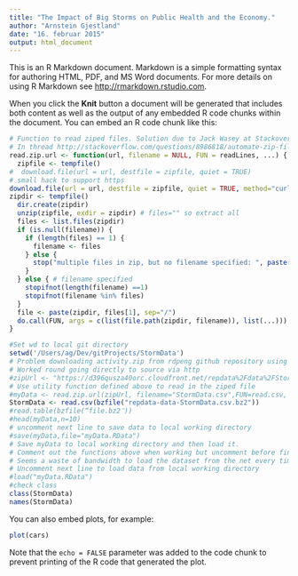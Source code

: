 ```yaml
---
title: "The Impact of Big Storms on Public Health and the Economy."
author: "Arnstein Gjestland"
date: "16. februar 2015"
output: html_document
---
```


This is an R Markdown document. Markdown is a simple formatting syntax for authoring HTML, PDF, and MS Word documents. For more details on using R Markdown see <http://rmarkdown.rstudio.com>.

When you click the **Knit** button a document will be generated that includes both content as well as the output of any embedded R code chunks within the document. You can embed an R code chunk like this:

```r
# Function to read ziped files. Solution due to Jack Wasey at Stackoverflow
# In thread http://stackoverflow.com/questions/8986818/automate-zip-file-reading-in-r
read.zip.url <- function(url, filename = NULL, FUN = readLines, ...) {
  zipfile <- tempfile()
#  download.file(url = url, destfile = zipfile, quiet = TRUE)
# small hack to support https
download.file(url = url, destfile = zipfile, quiet = TRUE, method="curl")
zipdir <- tempfile()
  dir.create(zipdir)
  unzip(zipfile, exdir = zipdir) # files="" so extract all
  files <- list.files(zipdir)
  if (is.null(filename)) {
    if (length(files) == 1) {
      filename <- files
    } else {
      stop("multiple files in zip, but no filename specified: ", paste(files, collapse = ", "))
    }
  } else { # filename specified
    stopifnot(length(filename) ==1)
    stopifnot(filename %in% files)
  }
  file <- paste(zipdir, files[1], sep="/")
  do.call(FUN, args = c(list(file.path(zipdir, filename)), list(...)))
}
```

```r
#Set wd to local git directory  
setwd('/Users/ag/Dev/gitProjects/StormData')
# Problem downloading activity.zip from rdpeng github repository using https
# Worked round going directly to source via http
#zipUrl <- "https://d396qusza40orc.cloudfront.net/repdata%2Fdata%2FStormData.csv.bz2"
# Use utility function defined above to read in the ziped file
#myData <- read.zip.url(zipUrl, filename="StormData.csv",FUN=read.csv, header=TRUE)
StormData <- read.csv(bzfile("repdata-data-StormData.csv.bz2"))
#read.table(bzfile(“file.bz2″))
#head(myData,n=10)
# uncomment next line to save data to local working directory
#save(myData,file="myData.RData")
# Save myData to local working directory and then load it. 
# Comment out the functions above when working but uncomment before final commit so that reproducable
# Seems a waste of bandwidth to load the dataset from the net every time we do Knit HTML
# Uncomment next line to load data from local working directory
#load("myData.RData")
#check class
class(StormData)
names(StormData)
```


You can also embed plots, for example:

```r
plot(cars)
```

Note that the `echo = FALSE` parameter was added to the code chunk to prevent printing of the R code that generated the plot.
